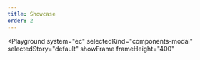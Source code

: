 ```yaml
---
title: Showcase
order: 2
---
```



<Playground
  system="ec"
  selectedKind="components-modal"
  selectedStory="default"
  showFrame
  frameHeight="400"
>
  <Html markup={modal} />
</Playground>
